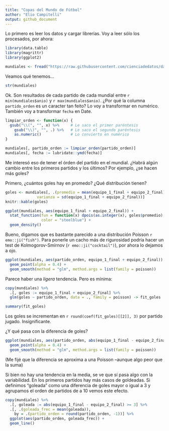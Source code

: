 ```yaml
---
title: "Copas del Mundo de Fútbol"
author: "Elio Campitelli"
output: github_document
---
```



Lo primero es leer los datos y cargar librerías. Voy a leer sólo los procesados, por ahora:

```r
library(data.table)
library(magrittr)
library(ggplot2)

mundiales <- fread("https://raw.githubusercontent.com/cienciadedatos/datos-de-miercoles/master/datos/2019/2019-04-10/partidos.txt")
```

Veamos qué tenemos...

```r
str(mundiales)
```

Ok. Son resultados de cada partido de cada mundial entre `r min(mundiales$anio)` y `r max(mundiales$anio)`. ¿Por qué la columna `partido_orden` es un caracter tan feito? Lo voy a transformar en numérico. También voy a transformar `fecha` en Date. 

```r
limpiar_orden <- function(x) {
  gsub("\\(", "", x) %>%     # Le saco el primer paréntesis
    gsub("\\)", "", .) %>%   # Le saco el segundo paréntesis
    as.numeric()             # Lo convierto en numérico
}

mundiales[, partido_orden := limpiar_orden(partido_orden)]
mundiales[, fecha := lubridate::ymd(fecha)]
```


Me interesó eso de tener el órden del partido en el mundial. ¿Habrá algún cambio entre los primeros partidos y los últimos? Por ejemplo, ¿se hacen más goles?

Primero, ¿cuántos goles hay en promedo? ¿Qué distribución tienen?

```r
goles <- mundiales[, .(promedio = mean(equipo_1_final + equipo_2_final),
              varianza = sd(equipo_1_final + equipo_2_final))]
knitr::kable(goles)
```

```r
ggplot(mundiales, aes(equipo_1_final + equipo_2_final)) +
  stat_function(fun = function(x) dpois(as.integer(x), goles$promedio), 
                color = "steelblue") +
  geom_density() 
```

Bueno, digamos que es bastante parecido a una distribución Poisson `r emo::ji("fish")`. Para ponerle un cacho más de rigurosidad podría hacer un test de Kolmogorov-Smirnov (`r emo::ji("cocktail")`), por ahora lo dejamos a ojo. 

```r
ggplot(mundiales, aes(partido_orden, equipo_1_final + equipo_2_final)) +
  geom_point(alpha = 0.4) +
  geom_smooth(method = "glm", method.args = list(family = poisson))
```

Parece haber una *ligera* tendencia. Pero es mínima:

```r
copy(mundiales) %>% 
  .[, goles := equipo_1_final + equipo_2_final] %>% 
  glm(goles ~ partido_orden, data = ., family = poisson) -> fit_goles

summary(fit_goles)
```

Los goles se incrementan en `r round(coef(fit_goles)[[2]], 3)` por partido jugado. Insignificante. 

¿Y qué pasa con la diferencia de goles?

```r
ggplot(mundiales, aes(partido_orden, abs(equipo_1_final - equipo_2_final))) +
  geom_point(alpha = 0.4) +
  geom_smooth(method = "glm", method.args = list(family = poisson))
```

(Me fijé que la diferencia se aproxima a una Poisson --aunque algo peor que la suma)

Si bien no hay una tendencia en la media, se ve que sí pasa algo con la variabilidad. En los primeros partidos hay más casos de goldeadas. Si definimos "goleada" como una diferencia de goles mayor o igual a 3 y agrupamos el orden de partidos de a 10 vemos este efecto. 

```r
copy(mundiales) %>% 
  .[, goleada := abs(equipo_1_final - equipo_2_final) >= 3] %>% 
  .[, .(goleada_frec = mean(goleada)), 
    by = .(partido_orden = round(partido_orden, -1))] %>% 
  ggplot(aes(partido_orden, goleada_frec)) +
  geom_line()
```

